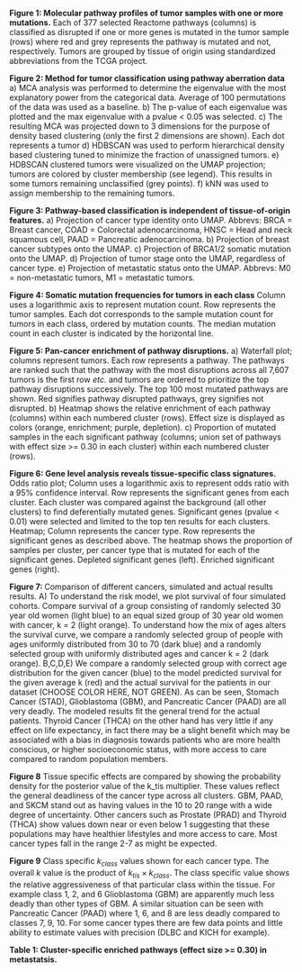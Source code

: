 **Figure 1: Molecular pathway profiles of tumor samples with one or more
mutations.** Each of 377 selected Reactome pathways (columns) is classified
as disrupted if one or more genes is mutated in the tumor sample (rows) where
red and grey represents the pathway is mutated and not, respectively. Tumors
are grouped by tissue of origin using standardized abbreviations 
from the TCGA project.

**Figure 2: Method for tumor classification using pathway aberration data** 
a) MCA analysis was performed to determine the eigenvalue with the most 
explanatory power from the categorical data. Average of 100 permutations of 
the data was used as a baseline. b) The p-value of each eigenvalue was plotted
and the max eigenvalue with a pvalue < 0.05 was selected. c) The resulting MCA 
was projected down to 3 dimensions for the purpose of density based clustering 
(only the first 2 dimensions are shown). Each dot represents a tumor d) HDBSCAN
was used to perform hierarchical density based clustering tuned to minimize
the fraction of unassigned tumors. e) HDBSCAN clustered tumors were visualized 
on the UMAP projection; tumors are colored by cluster membership (see legend). 
This results in some tumors remaining unclassified (grey points). f) kNN was 
used to assign membership to the remaining tumors. 

**Figure 3: Pathway-based classification is independent of tissue-of-origin features.**
a) Projection of cancer type identity onto UMAP. Abbrevs: BRCA = Breast cancer, 
COAD = Colorectal adenocarcinoma, HNSC = Head and neck squamous cell, PAAD = 
Pancreatic adenocarcinoma. b) Projection of breast cancer subtypes onto the UMAP.
c) Projection of BRCA1/2 somatic mutation onto the UMAP. d) Projection of tumor 
stage onto the UMAP, regardless of cancer type. e) Projection of metastatic status
onto the UMAP. Abbrevs: M0 = non-metastatic tumors, M1 = metastatic tumors.

**Figure 4: Somatic mutation frequencies for tumors in each class** Column uses 
a logarithmic axis to represent mutation count. Row represents the tumor samples. 
Each dot corresponds to the sample mutation count for tumors in each class, 
ordered by mutation counts. The median mutation count in each cluster is indicated 
by the horizontal line.

**Figure 5: Pan-cancer enrichment of pathway disruptions.** a) Waterfall plot; columns
represent tumors. Each row represents a pathway. The pathways are ranked such that the 
pathway with the most disruptions across all 7,607 tumors is the first row _etc._ and 
tumors are ordered to prioritize the top pathway disruptions successively. The top 100 
most mutated pathways are shown. Red signifies pathway disrupted pathways, grey signifies
not disrupted. b) Heatmap shows the relative enrichment of each pathway (columns) 
within each numbered cluster (rows). Effect size is displayed as colors (orange, 
enrichment; purple, depletion). c) Proportion of mutated samples in the each significant
pathway (columns; union set of pathways with effect size >= 0.30 in each cluster)
within each numbered cluster (rows).

**Figure 6: Gene level analysis reveals tissue-specific class signatures.** Odds ratio 
plot; Column uses a logarithmic axis to represent odds ratio with a 95% confidence 
interval. Row represents the significant genes from each cluster. Each cluster was 
compared against the background (all other clusters) to find deferentially mutated 
genes. Significant genes (pvalue < 0.01) were selected and limited to the top ten 
results for each clusters. Heatmap; Column represents the cancer type. Row represents the 
significant genes as described above. The heatmap shows the proportion of samples 
per cluster, per cancer type that is mutated for each of the significant genes. 
Depleted significant genes (left). Enriched significant genes (right).

**Figure 7: ** Comparison of different cancers, simulated and actual
results results. A) To understand the risk model, we plot survival of
four simulated cohorts. Compare survival of a group consisting of
randomly selected 30 year old women (light blue) to an equal sized
group of 30 year old women with cancer, k = 2 (light orange). To
understand how the mix of ages alters the survival curve, we compare a
randomly selected group of people with ages uniformly distributed from
30 to 70 (dark blue) and a randomly selected group with uniformly
distributed ages and cancer k = 2 (dark orange). B,C,D,E) We compare a
randomly selected group with correct age distribution for the given
cancer (blue) to the model predicted survival for the given average k
(red) and the actual survival for the patients in our dataset (CHOOSE
COLOR HERE, NOT GREEN). As can be seen, Stomach Cancer (STAD),
Glioblastoma (GBM), and Pancreatic Cancer (PAAD) are all very
deadly. The modeled results fit the general trend for the actual
patients. Thyroid Cancer (THCA) on the other hand has very little if
any effect on life expectancy, in fact there may be a slight benefit
which may be associated with a bias in diagnosis towards patients who
are more health conscious, or higher socioeconomic status, with more
access to care compared to random population members.

**Figure 8** Tissue specific effects are compared by showing the
probability density for the posterior value of the k_tis
multiplier. These values reflect the general deadliness of the cancer
type across all clusters. GBM, PAAD, and SKCM stand out as having
values in the 10 to 20 range with a wide degree of uncertainty. Other
cancers such as Prostate (PRAD) and Thyroid (THCA) show values down
near or even below 1 suggesting that these populations may have
healthier lifestyles and more access to care. Most cancer types fall
in the range 2-7 as might be expected.

**Figure 9** Class specific $k_{class}$ values shown for each cancer
type. The overall $k$ value is the product of $k_{tis} \times
k_{class}$. The class specific value shows the relative aggressiveness
of that particular class within the tissue. For example class 1, 2,
and 6 Glioblastoma (GBM) are apparently much less deadly than other
types of GBM. A similar situation can be seen with Pancreatic Cancer
(PAAD) where 1, 6, and 8 are less deadly compared to classes 7,
9, 10. For some cancer types there are few data points and little
ability to estimate values with precision (DLBC and KICH for example).


**Table 1: Cluster-specific enriched pathways (effect size >= 0.30) in metastatsis.**




